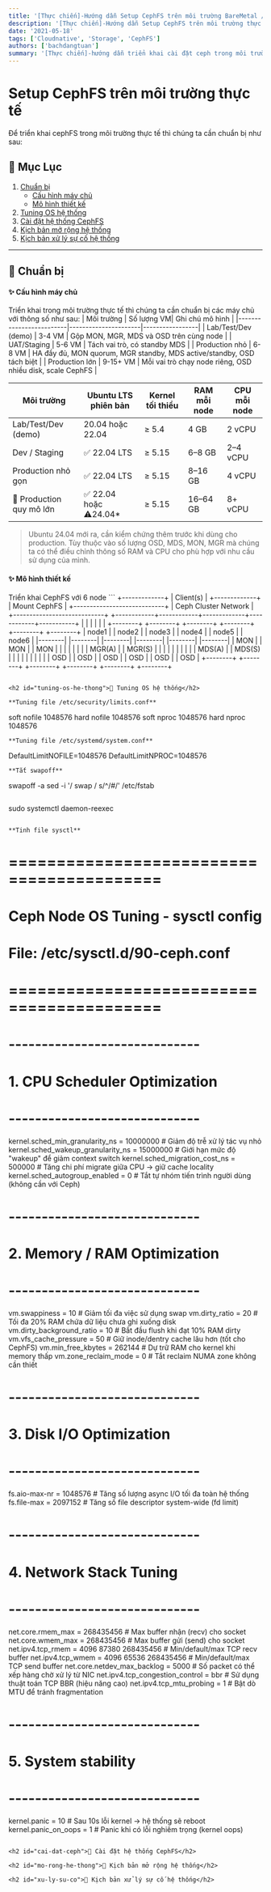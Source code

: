 ```yaml
---
title: '[Thực chiến]-Hướng dẫn Setup CephFS trên môi trường BareMetal / VM thực tế'
description: '[Thực chiến]-Hướng dẫn Setup CephFS trên môi trường thực tế'
date: '2021-05-18'
tags: ['Cloudnative', 'Storage', 'CephFS']
authors: ['bachdangtuan']
summary: '[Thực chiến]-hướng dẫn triển khai cài đặt ceph trong môi trường thực tế mang ra chạy production ngon lành'
---
```


# Setup CephFS trên môi trường thực tế

Để triển khai cephFS trong môi trường thực tế thì chúng ta cần chuẩn bị như sau:

## 📑 Mục Lục

1. [Chuẩn bị](#chuan-bi-may-chu)
   - [Cấu hình máy chủ](#cau-hinh-may-chu)
   - [Mô hình thiết kế](#mo-hinh-thiet-ke)
2. [Tuning OS hệ thống](#tuning-os-he-thong)
3. [Cài đặt hệ thống CephFS](#cai-dat-ceph)
4. [Kịch bản mở rộng hệ thống](#mo-rong-he-thong)
5. [Kịch bản xử lý sự cố hệ thống](#xu-ly-su-co)

---

<h2 id="chuan-bi-may-chu">🧰 Chuẩn bị</h2>
<h4 id="cau-hinh-may-chu">✨ Cấu hình máy chủ</h4>
Triển khai trong môi trường thực tế thì chúng ta cần chuẩn bị các máy chủ với thông số như sau: |
Môi trường | Số lượng VM| Ghi chú mô hình |
|-------------------------|----------------------|-----------------| | Lab/Test/Dev (demo) | 3-4 VM
| Gộp MON, MGR, MDS và OSD trên cùng node | | UAT/Staging | 5-6 VM | Tách vai trò, có standby MDS |
| Production nhỏ | 6-8 VM | HA đầy đủ, MON quorum, MGR standby, MDS active/standby, OSD tách biệt |
| Production lớn | 9-15+ VM | Mỗi vai trò chạy node riêng, OSD nhiều disk, scale CephFS |

| Môi trường               | Ubuntu LTS phiên bản    | Kernel tối thiểu | RAM mỗi node | CPU mỗi node |
| ------------------------ | ----------------------- | ---------------- | ------------ | ------------ |
| Lab/Test/Dev (demo)      | 20.04 hoặc 22.04        | ≥ 5.4            | 4 GB         | 2 vCPU       |
| Dev / Staging            | ✅ 22.04 LTS            | ≥ 5.15           | 6–8 GB       | 2–4 vCPU     |
| Production nhỏ gọn       | ✅ 22.04 LTS            | ≥ 5.15           | 8–16 GB      | 4 vCPU       |
| 🏢 Production quy mô lớn | ✅ 22.04 hoặc ⚠️24.04\* | ≥ 5.15           | 16–64 GB     | 8+ vCPU      |

> Ubuntu 24.04 mới ra, cần kiểm chứng thêm trước khi dùng cho production.
> Tùy thuộc vào số lượng OSD, MDS, MON, MGR mà chúng ta có thể điều chỉnh thông số RAM và CPU cho phù hợp với nhu cầu sử dụng của mình.

<h4 id="mo-hinh-thiet-ke">✨ Mô hình thiết kế</h4>
Triển khai CephFS với 6 node ``` +-------------+ | Client(s) | +-------------+ | Mount CephFS |
+----------------------------+ | Ceph Cluster Network | +----------------------------+
+------------+------------+-------------+------------+-----------+ | | | | | | +--------+ +--------+
+--------+ +--------+ +--------+ +--------+ | node1 | | node2 | | node3 | | node4 | | node5 | |
node6 | |--------| |--------| |--------| |--------| |--------| |--------| | MON | | MON | | MON | |
| | | | | | MGR(A) | | MGR(S) | | | | | | | | | | MDS(A) | | MDS(S) | | | | | | | | | | OSD | | OSD
| | OSD | | OSD | | OSD | | OSD | +--------+ +--------+ +--------+ +--------+ +--------+ +--------+

```

<h2 id="tuning-os-he-thong">🧰 Tuning OS hệ thống</h2>

**Tuning file /etc/security/limits.conf**
```

soft nofile 1048576
hard nofile 1048576
soft nproc 1048576
hard nproc 1048576

```
**Tuning file /etc/systemd/system.conf**
```

DefaultLimitNOFILE=1048576
DefaultLimitNPROC=1048576

```
**Tắt swapoff**
```

swapoff -a
sed -i '/ swap / s/^/#/' /etc/fstab

```

```

sudo systemctl daemon-reexec

```

**Tinh file sysctl**
```

# ==========================================

# Ceph Node OS Tuning - sysctl config

# File: /etc/sysctl.d/90-ceph.conf

# ==========================================

# -----------------------------

# 1. CPU Scheduler Optimization

# -----------------------------

kernel.sched_min_granularity_ns = 10000000 # Giảm độ trễ xử lý tác vụ nhỏ
kernel.sched_wakeup_granularity_ns = 15000000 # Giới hạn mức độ "wakeup" để giảm context switch
kernel.sched_migration_cost_ns = 500000 # Tăng chi phí migrate giữa CPU → giữ cache locality
kernel.sched_autogroup_enabled = 0 # Tắt tự nhóm tiến trình người dùng (không cần với Ceph)

# -----------------------------

# 2. Memory / RAM Optimization

# -----------------------------

vm.swappiness = 10 # Giảm tối đa việc sử dụng swap
vm.dirty_ratio = 20 # Tối đa 20% RAM chứa dữ liệu chưa ghi xuống disk
vm.dirty_background_ratio = 10 # Bắt đầu flush khi đạt 10% RAM dirty
vm.vfs_cache_pressure = 50 # Giữ inode/dentry cache lâu hơn (tốt cho CephFS)
vm.min_free_kbytes = 262144 # Dự trữ RAM cho kernel khi memory thấp
vm.zone_reclaim_mode = 0 # Tắt reclaim NUMA zone không cần thiết

# -----------------------------

# 3. Disk I/O Optimization

# -----------------------------

fs.aio-max-nr = 1048576 # Tăng số lượng async I/O tối đa toàn hệ thống
fs.file-max = 2097152 # Tăng số file descriptor system-wide (fd limit)

# -----------------------------

# 4. Network Stack Tuning

# -----------------------------

net.core.rmem_max = 268435456 # Max buffer nhận (recv) cho socket
net.core.wmem_max = 268435456 # Max buffer gửi (send) cho socket
net.ipv4.tcp_rmem = 4096 87380 268435456 # Min/default/max TCP recv buffer
net.ipv4.tcp_wmem = 4096 65536 268435456 # Min/default/max TCP send buffer
net.core.netdev_max_backlog = 5000 # Số packet có thể xếp hàng chờ xử lý từ NIC
net.ipv4.tcp_congestion_control = bbr # Sử dụng thuật toán TCP BBR (hiệu năng cao)
net.ipv4.tcp_mtu_probing = 1 # Bật dò MTU để tránh fragmentation

# -----------------------------

# 5. System stability

# -----------------------------

kernel.panic = 10 # Sau 10s lỗi kernel → hệ thống sẽ reboot
kernel.panic_on_oops = 1 # Panic khi có lỗi nghiêm trọng (kernel oops)

```

<h2 id="cai-dat-ceph">🧰 Cài đặt hệ thống CephFS</h2>

<h2 id="mo-rong-he-thong">🧰 Kịch bản mở rộng hệ thống</h2>

<h2 id="xu-ly-su-co">🧰 Kịch bản xử lý sự cố hệ thống</h2>
```
